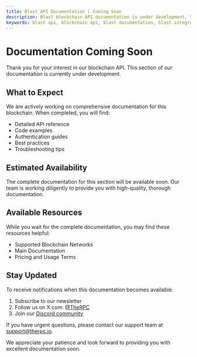 ```yaml
---
title: Blast API Documentation | Coming Soon
description: Blast blockchain API documentation is under development. Stay updated on our progress and explore available resources while you wait for comprehensive guides and references.
keywords: blast api, blockchain api, blast documentation, blast integration, cryptocurrency api, blast development, blockchain development, ethereum layer 2
---
```


# Documentation Coming Soon

Thank you for your interest in our blockchain API. This section of our documentation is currently under development.

## What to Expect

We are actively working on comprehensive documentation for this blockchain. When completed, you will find:

- Detailed API reference
- Code examples
- Authentication guides
- Best practices
- Troubleshooting tips

## Estimated Availability

The complete documentation for this section will be available soon. Our team is working diligently to provide you with high-quality, thorough documentation.

## Available Resources

While you wait for the complete documentation, you may find these resources helpful:

- <Link to="/chains">Supported Blockchain Networks</Link>
- <Link to="/docs">Main Documentation</Link>
- <Link to="/pricing">Pricing and Usage Terms</Link>

## Stay Updated

To receive notifications when this documentation becomes available:

1. Subscribe to our newsletter
2. Follow us on X.com: <a href="https://x.com/therpcio" target="_blank" rel="noopener noreferrer">@TheRPC</a>
3. Join our <a href="https://discord.gg/yN7Shhx94G" target="_blank" rel="noopener noreferrer">Discord community</a>

If you have urgent questions, please contact our support team at support@therpc.io.

We appreciate your patience and look forward to providing you with excellent documentation soon.
